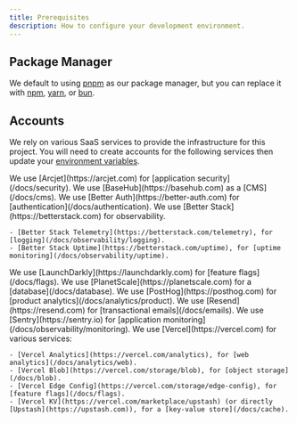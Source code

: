 ```yaml
---
title: Prerequisites
description: How to configure your development environment.
---
```


## Package Manager

We default to using [pnpm](https://pnpm.io) as our package manager, but you can replace it with [npm](https://npmjs.com), [yarn](https://yarnpkg.com), or [bun](https://bun.sh).

## Accounts

We rely on various SaaS services to provide the infrastructure for this project. You will need to create accounts for the following services then update your [environment variables](/docs/env).

<Accordions type="single">
  <Accordion title="Arcjet" id="arcjet">
    We use [Arcjet](https://arcjet.com) for [application security](/docs/security).
  </Accordion>
  <Accordion title="BaseHub" id="basehub">
    We use [BaseHub](https://basehub.com) as a [CMS](/docs/cms).
  </Accordion>
  <Accordion title="Better Auth" id="better-auth">
    We use [Better Auth](https://better-auth.com) for [authentication](/docs/authentication).
  </Accordion>
  <Accordion title="Better Stack" id="betterstack">
    We use [Better Stack](https://betterstack.com) for observability.

    - [Better Stack Telemetry](https://betterstack.com/telemetry), for [logging](/docs/observability/logging).
    - [Better Stack Uptime](https://betterstack.com/uptime), for [uptime monitoring](/docs/observability/uptime).

  </Accordion>
  <Accordion title="LaunchDarkly" id="launchdarkly">
    We use [LaunchDarkly](https://launchdarkly.com) for [feature flags](/docs/flags).
  </Accordion>
  <Accordion title="PlanetScale" id="planetscale">
    We use [PlanetScale](https://planetscale.com) for a [database](/docs/database).
  </Accordion>
  <Accordion title="PostHog" id="posthog">
    We use [PostHog](https://posthog.com) for [product analytics](/docs/analytics/product).
  </Accordion>
  <Accordion title="Resend" id="resend">
    We use [Resend](https://resend.com) for [transactional emails](/docs/emails).
  </Accordion>
  <Accordion title="Sentry" id="sentry">
    We use [Sentry](https://sentry.io) for [application monitoring](/docs/observability/monitoring).
  </Accordion>
  <Accordion title="Vercel" id="vercel">
    We use [Vercel](https://vercel.com) for various services:

    - [Vercel Analytics](https://vercel.com/analytics), for [web analytics](/docs/analytics/web).
    - [Vercel Blob](https://vercel.com/storage/blob), for [object storage](/docs/blob).
    - [Vercel Edge Config](https://vercel.com/storage/edge-config), for [feature flags](/docs/flags).
    - [Vercel KV](https://vercel.com/marketplace/upstash) (or directly [Upstash](https://upstash.com)), for a [key-value store](/docs/cache).

  </Accordion>
</Accordions>
